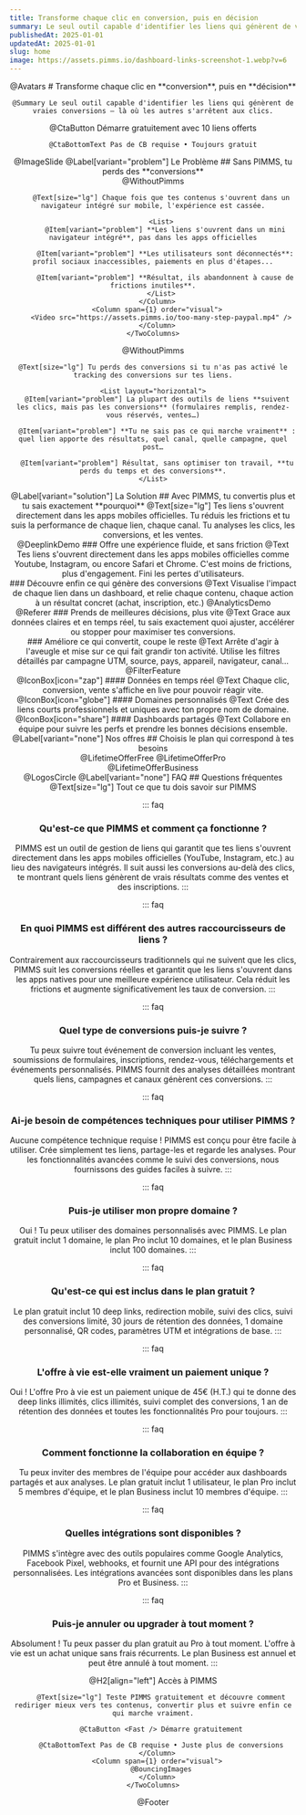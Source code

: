 ```yaml
---
title: Transforme chaque clic en conversion, puis en décision
summary: Le seul outil capable d'identifier les liens qui génèrent de vraies conversions — là où les autres s'arrêtent aux clics.
publishedAt: 2025-01-01
updatedAt: 2025-01-01
slug: home
image: https://assets.pimms.io/dashboard-links-screenshot-1.webp?v=6
---
```


<Header />

<Slide size="xs">
  @Avatars
  
  <Hero>
    # Transforme chaque clic en **conversion**, puis en **décision**

    @Summary Le seul outil capable d'identifier les liens qui génèrent de vraies conversions — là où les autres s'arrêtent aux clics.
  </Hero>
  <Centered>
    @CtaButton <Fast /> Démarre gratuitement<HideOnMobile> avec 10 liens offerts</HideOnMobile>

    @CtaBottomText Pas de CB requise • Toujours gratuit
  </Centered>
  @ImageSlide
</Slide>

<Slide variant="secondary" id="problem">
  <Centered>
    @Label[variant="problem"] Le Problème
    ## Sans PIMMS, tu perds des **conversions**
  </Centered>
  
  <Section variant="card">
    <TwoColumns ratio="2-1">
      <Column span={2} order="text">
        @WithoutPimms

        @Text[size="lg"] Chaque fois que tes contenus s'ouvrent dans un navigateur intégré sur mobile, l'expérience est cassée.
        
        <List>
          @Item[variant="problem"] **Les liens s'ouvrent dans un mini navigateur intégré**, pas dans les apps officielles
          
          @Item[variant="problem"] **Les utilisateurs sont déconnectés**: profil sociaux inaccessibles, paiements en plus d'étapes...
          
          @Item[variant="problem"] **Résultat, ils abandonnent à cause de frictions inutiles**.
        </List>
      </Column>
      <Column span={1} order="visual">
        <Video src="https://assets.pimms.io/too-many-step-paypal.mp4" />
      </Column>
    </TwoColumns>
  </Section>
  
  <Section variant="card">
    @WithoutPimms

    @Text[size="lg"] Tu perds des conversions si tu n'as pas activé le tracking des conversions sur tes liens.
    
    <List layout="horizontal">
      @Item[variant="problem"] La plupart des outils de liens **suivent les clics, mais pas les conversions** (formulaires remplis, rendez-vous réservés, ventes…)
      
      @Item[variant="problem"] **Tu ne sais pas ce qui marche vraiment** : quel lien apporte des résultats, quel canal, quelle campagne, quel post…
      
      @Item[variant="problem"] Résultat, sans optimiser ton travail, **tu perds du temps et des conversions**.
    </List>
  </Section>
</Slide>

<Slide id="top-features">
  <Centered>
    @Label[variant="solution"] La Solution
    ## Avec PIMMS, tu convertis plus et tu sais exactement **pourquoi**
    @Text[size="lg"] Tes liens s'ouvrent directement dans les apps mobiles officielles. Tu réduis les frictions et tu suis la performance de chaque lien, chaque canal. Tu analyses les clics, les conversions, et les ventes.
  </Centered>

  <Section>
    <TwoColumns ratio="7-5">
      <Column span={7} order="visual">
        @DeeplinkDemo
      </Column>
      <Column span={5} order="text">
        ### Offre une expérience fluide, et sans friction
        @Text Tes liens s'ouvrent directement dans les apps mobiles officielles comme Youtube, Instagram, ou encore Safari et Chrome. C'est moins de frictions, plus d'engagement. Fini les pertes d'utilisateurs.
      </Column>
    </TwoColumns>
  </Section>

  <Section>
    <TwoColumns ratio="5-7">
      <Column span={5} order="text">
        ### Découvre enfin ce qui génère des conversions
        @Text Visualise l'impact de chaque lien dans un dashboard, et relie chaque contenu, chaque action à un résultat concret (achat, inscription, etc.)
      </Column>
      <Column span={7} order="visual">
        @AnalyticsDemo
      </Column>
    </TwoColumns>
  </Section>

  <Section>
    <TwoColumns ratio="7-5">
      <Column span={7} order="visual">
        @Referer
      </Column>
      <Column span={5} order="text">
        ### Prends de meilleures décisions, plus vite
        @Text Grace aux données claires et en temps réel, tu sais exactement quoi ajuster, accélérer ou stopper pour maximiser tes conversions.
      </Column>
    </TwoColumns>
  </Section>

  <Section>
    <TwoColumns ratio="5-7">
      <Column span={5} order="text">
        ### Améliore ce qui convertit, coupe le reste
        @Text Arrête d'agir à l'aveugle et mise sur ce qui fait grandir ton activité. Utilise les filtres détaillés par campagne UTM, source, pays, appareil, navigateur, canal...
      </Column>
      <Column span={7} order="visual">
        @FilterFeature
      </Column>
    </TwoColumns>
  </Section>

  <Section variant="card">
    <List layout="horizontal">
      <FeatureCard>
        @IconBox[icon="zap"]
        #### Données en temps réel
        @Text Chaque clic, conversion, vente s'affiche en live pour pouvoir réagir vite.
      </FeatureCard>
      <FeatureCard>
        @IconBox[icon="globe"]
        #### Domaines personnalisés
        @Text Crée des liens courts professionnels et uniques avec ton propre nom de domaine.
      </FeatureCard>
      <FeatureCard>
        @IconBox[icon="share"]
        #### Dashboards partagés
        @Text Collabore en équipe pour suivre les perfs et prendre les bonnes décisions ensemble.
      </FeatureCard>
    </List>
  </Section>
</Slide>

<Slide variant="secondary">
  <Centered>
    @Label[variant="none"] Nos offres
    ## Choisis le plan qui correspond à tes besoins
  </Centered>
  
  <Section>
    <TwoColumns ratio="1-1">
      <Column span={1}>
        @LifetimeOfferFree
      </Column>
      <Column span={1}>
        @LifetimeOfferPro
      </Column>
    </TwoColumns>
  </Section>
  
  <Section>
    @LifetimeOfferBusiness
  </Section>
</Slide>

<Slide variant="secondary" size="sm" spacing="bottom" noPadding>
  @LogosCircle
</Slide>

<Slide>
  <Centered>
    @Label[variant="none"] FAQ
    ## Questions fréquentes
    @Text[size="lg"] Tout ce que tu dois savoir sur PIMMS
  </Centered>
  
  <Section>

::: faq
### Qu'est-ce que PIMMS et comment ça fonctionne ?
PIMMS est un outil de gestion de liens qui garantit que tes liens s'ouvrent directement dans les apps mobiles officielles (YouTube, Instagram, etc.) au lieu des navigateurs intégrés. Il suit aussi les conversions au-delà des clics, te montrant quels liens génèrent de vrais résultats comme des ventes et des inscriptions.
:::

::: faq
### En quoi PIMMS est différent des autres raccourcisseurs de liens ?
Contrairement aux raccourcisseurs traditionnels qui ne suivent que les clics, PIMMS suit les conversions réelles et garantit que les liens s'ouvrent dans les apps natives pour une meilleure expérience utilisateur. Cela réduit les frictions et augmente significativement les taux de conversion.
:::

::: faq
### Quel type de conversions puis-je suivre ?
Tu peux suivre tout événement de conversion incluant les ventes, soumissions de formulaires, inscriptions, rendez-vous, téléchargements et événements personnalisés. PIMMS fournit des analyses détaillées montrant quels liens, campagnes et canaux génèrent ces conversions.
:::

::: faq
### Ai-je besoin de compétences techniques pour utiliser PIMMS ?
Aucune compétence technique requise ! PIMMS est conçu pour être facile à utiliser. Crée simplement tes liens, partage-les et regarde les analyses. Pour les fonctionnalités avancées comme le suivi des conversions, nous fournissons des guides faciles à suivre.
:::

::: faq
### Puis-je utiliser mon propre domaine ?
Oui ! Tu peux utiliser des domaines personnalisés avec PIMMS. Le plan gratuit inclut 1 domaine, le plan Pro inclut 10 domaines, et le plan Business inclut 100 domaines.
:::

::: faq
### Qu'est-ce qui est inclus dans le plan gratuit ?
Le plan gratuit inclut 10 deep links, redirection mobile, suivi des clics, suivi des conversions limité, 30 jours de rétention des données, 1 domaine personnalisé, QR codes, paramètres UTM et intégrations de base.
:::

::: faq
### L'offre à vie est-elle vraiment un paiement unique ?
Oui ! L'offre Pro à vie est un paiement unique de 45€ (H.T.) qui te donne des deep links illimités, clics illimités, suivi complet des conversions, 1 an de rétention des données et toutes les fonctionnalités Pro pour toujours.
:::

::: faq
### Comment fonctionne la collaboration en équipe ?
Tu peux inviter des membres de l'équipe pour accéder aux dashboards partagés et aux analyses. Le plan gratuit inclut 1 utilisateur, le plan Pro inclut 5 membres d'équipe, et le plan Business inclut 10 membres d'équipe.
:::

::: faq
### Quelles intégrations sont disponibles ?
PIMMS s'intègre avec des outils populaires comme Google Analytics, Facebook Pixel, webhooks, et fournit une API pour des intégrations personnalisées. Les intégrations avancées sont disponibles dans les plans Pro et Business.
:::

::: faq
### Puis-je annuler ou upgrader à tout moment ?
Absolument ! Tu peux passer du plan gratuit au Pro à tout moment. L'offre à vie est un achat unique sans frais récurrents. Le plan Business est annuel et peut être annulé à tout moment.
:::

  </Section>
</Slide>

<Slide variant="accent" id="free">
  <Section variant="card">
    <TwoColumns ratio="1-1">
      <Column span={1} order="text">
        @H2[align="left"] Accès à PIMMS
        
        @Text[size="lg"] Teste PIMMS gratuitement et découvre comment rediriger mieux vers tes contenus, convertir plus et suivre enfin ce qui marche vraiment.

        @CtaButton <Fast /> Démarre gratuitement
        
        @CtaBottomText Pas de CB requise • Juste plus de conversions
      </Column>
      <Column span={1} order="visual">
        @BouncingImages
      </Column>
    </TwoColumns>
  </Section>
</Slide>

@Footer 